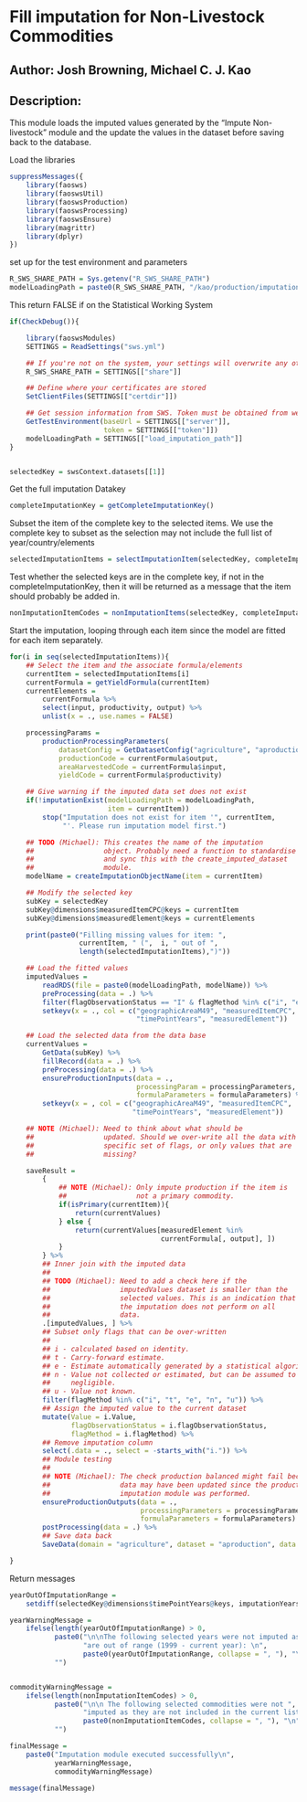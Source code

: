 # Fill imputation for Non-Livestock Commodities

## Author: Josh Browning, Michael C. J. Kao

## Description:

This module loads the imputed values generated by the "Impute Non-livestock"
module and the update the values in the dataset before saving back to the
database.

Load the libraries

```r
suppressMessages({
    library(faosws)
    library(faoswsUtil)
    library(faoswsProduction)
    library(faoswsProcessing)
    library(faoswsEnsure)
    library(magrittr)
    library(dplyr)
})
```

set up for the test environment and parameters

```r
R_SWS_SHARE_PATH = Sys.getenv("R_SWS_SHARE_PATH")
modelLoadingPath = paste0(R_SWS_SHARE_PATH, "/kao/production/imputation_fit/")
```

This return FALSE if on the Statistical Working System

```r
if(CheckDebug()){

    library(faoswsModules)
    SETTINGS = ReadSettings("sws.yml")

    ## If you're not on the system, your settings will overwrite any others
    R_SWS_SHARE_PATH = SETTINGS[["share"]]

    ## Define where your certificates are stored
    SetClientFiles(SETTINGS[["certdir"]])

    ## Get session information from SWS. Token must be obtained from web interface
    GetTestEnvironment(baseUrl = SETTINGS[["server"]],
                       token = SETTINGS[["token"]])
    modelLoadingPath = SETTINGS[["load_imputation_path"]]
}


selectedKey = swsContext.datasets[[1]]
```

Get the full imputation Datakey

```r
completeImputationKey = getCompleteImputationKey()
```

Subset the item of the complete key to the selected items. We use the
complete key to subset as the selection may not include the full list of
year/country/elements

```r
selectedImputationItems = selectImputationItem(selectedKey, completeImputationKey)
```

Test whether the selected keys are in the complete key, if not in the
completeImputationKey, then it will be returned as a message that the item
should probably be added in.

```r
nonImputationItemCodes = nonImputationItems(selectedKey, completeImputationKey)
```

Start the imputation, looping through each item since the model are fitted
for each item separately.

```r
for(i in seq(selectedImputationItems)){
    ## Select the item and the associate formula/elements
    currentItem = selectedImputationItems[i]
    currentFormula = getYieldFormula(currentItem)
    currentElements =
        currentFormula %>%
        select(input, productivity, output) %>%
        unlist(x = ., use.names = FALSE)

    processingParams =
        productionProcessingParameters(
            datasetConfig = GetDatasetConfig("agriculture", "aproduction"),
            productionCode = currentFormula$output,
            areaHarvestedCode = currentFormula$input,
            yieldCode = currentFormula$productivity)

    ## Give warning if the imputed data set does not exist
    if(!imputationExist(modelLoadingPath = modelLoadingPath,
                        item = currentItem))
        stop("Imputation does not exist for item '", currentItem,
             "'. Please run imputation model first.")

    ## TODO (Michael): This creates the name of the imputation
    ##                 object. Probably need a function to standardise
    ##                 and sync this with the create_imputed_dataset
    ##                 module.
    modelName = createImputationObjectName(item = currentItem)

    ## Modify the selected key
    subKey = selectedKey
    subKey@dimensions$measuredItemCPC@keys = currentItem
    subKey@dimensions$measuredElement@keys = currentElements

    print(paste0("Filling missing values for item: ",
                 currentItem, " (",  i, " out of ",
                 length(selectedImputationItems),")"))

    ## Load the fitted values
    imputedValues =
        readRDS(file = paste0(modelLoadingPath, modelName)) %>%
        preProcessing(data = .) %>%
        filter(flagObservationStatus == "I" & flagMethod %in% c("i", "e")) %>%
        setkeyv(x = ., col = c("geographicAreaM49", "measuredItemCPC",
                               "timePointYears", "measuredElement"))

    ## Load the selected data from the data base
    currentValues =
        GetData(subKey) %>%
        fillRecord(data = .) %>%
        preProcessing(data = .) %>%
        ensureProductionInputs(data = .,
                               processingParam = processingParameters,
                               formulaParameters = formulaParameters) %>%
        setkeyv(x = , col = c("geographicAreaM49", "measuredItemCPC",
                              "timePointYears", "measuredElement"))

    ## NOTE (Michael): Need to think about what should be
    ##                 updated. Should we over-write all the data with
    ##                 specific set of flags, or only values that are
    ##                 missing?

    saveResult =
        {
            ## NOTE (Michael): Only impute production if the item is
            ##                 not a primary commodity.
            if(isPrimary(currentItem)){
                return(currentValues)
            } else {
                return(currentValues[measuredElement %in%
                                     currentFormula[, output], ])
            }
        } %>%
        ## Inner join with the imputed data
        ##
        ## TODO (Michael): Need to add a check here if the
        ##                 imputedValues dataset is smaller than the
        ##                 selected values. This is an indication that
        ##                 the imputation does not perform on all
        ##                 data.
        .[imputedValues, ] %>%
        ## Subset only flags that can be over-written
        ##
        ## i - calculated based on identity.
        ## t - Carry-forward estimate.
        ## e - Estimate automatically generated by a statistical algorithm.
        ## n - Value not collected or estimated, but can be assumed to be
        ##     negligible.
        ## u - Value not known.
        filter(flagMethod %in% c("i", "t", "e", "n", "u")) %>%
        ## Assign the imputed value to the current dataset
        mutate(Value = i.Value,
               flagObservationStatus = i.flagObservationStatus,
               flagMethod = i.flagMethod) %>%
        ## Remove imputation column
        select(.data = ., select = -starts_with("i.")) %>%
        ## Module testing
        ##
        ## NOTE (Michael): The check production balanced might fail because the
        ##                 data may have been updated since the production
        ##                 imputation module was performed.
        ensureProductionOutputs(data = .,
                                processingParameters = processingParameters,
                                formulaParameters = formulaParameters) %>%
        postProcessing(data = .) %>%
        ## Save data back
        SaveData(domain = "agriculture", dataset = "aproduction", data = .)

}
```

Return messages

```r
yearOutOfImputationRange =
    setdiff(selectedKey@dimensions$timePointYears@keys, imputationYears)

yearWarningMessage =
    ifelse(length(yearOutOfImputationRange) > 0,
           paste0("\n\nThe following selected years were not imputed as they ",
                  "are out of range (1999 - current year): \n",
                  paste0(yearOutOfImputationRange, collapse = ", "), "\n"),
           "")


commodityWarningMessage =
    ifelse(length(nonImputationItemCodes) > 0,
           paste0("\n\n The following selected commodities were not ",
                  "imputed as they are not included in the current list:\n",
                  paste0(nonImputationItemCodes, collapse = ", "), "\n"),
           "")

finalMessage =
    paste0("Imputation module executed successfully\n",
           yearWarningMessage,
           commodityWarningMessage)

message(finalMessage)
```

